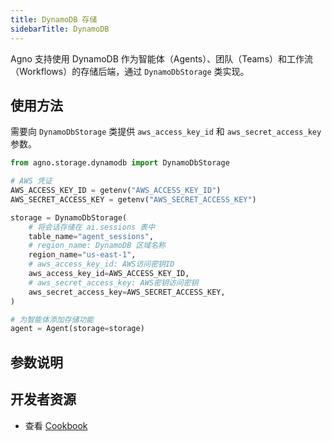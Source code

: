 ```yaml
---
title: DynamoDB 存储
sidebarTitle: DynamoDB
---
```

Agno 支持使用 DynamoDB 作为智能体（Agents）、团队（Teams）和工作流（Workflows）的存储后端，通过 `DynamoDbStorage` 类实现。

## 使用方法

需要向 `DynamoDbStorage` 类提供 `aws_access_key_id` 和 `aws_secret_access_key` 参数。

```python dynamodb_storage_for_agent.py
from agno.storage.dynamodb import DynamoDbStorage

# AWS 凭证
AWS_ACCESS_KEY_ID = getenv("AWS_ACCESS_KEY_ID")
AWS_SECRET_ACCESS_KEY = getenv("AWS_SECRET_ACCESS_KEY")

storage = DynamoDbStorage(
    # 将会话存储在 ai.sessions 表中
    table_name="agent_sessions",
    # region_name: DynamoDB 区域名称
    region_name="us-east-1",
    # aws_access_key_id: AWS访问密钥ID
    aws_access_key_id=AWS_ACCESS_KEY_ID,
    # aws_secret_access_key: AWS密钥访问密钥
    aws_secret_access_key=AWS_SECRET_ACCESS_KEY,
)

# 为智能体添加存储功能
agent = Agent(storage=storage)
```

## 参数说明

<Snippet file="storage-dynamodb-params.mdx" />

## 开发者资源

- 查看 [Cookbook](https://github.com/agno-agi/agno/blob/main/cookbook/storage/dynamodb_storage/dynamodb_storage_for_agent.py)